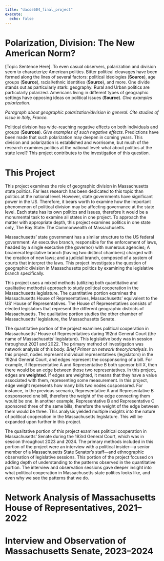 ```yaml
---
title: "dacss604_final_project"
execute: 
  echo: false
---
```


# Polarization, Division: The New American Norm?

\[Topic Sentence Here\]. To even casual observers, polarization and division seem to characterize American politics. Bitter political cleavages have been formed along the lines of several factors: political ideologies (**Source**), age groups (**Source**), racial/ethnic identities (**Source**), and more. One divide stands out as particularly stark: geography. Rural and Urban politics are particularly polarized. Americans living in different types of geographic settings have opposing ideas on political issues (**Source**). *Give examples polarization*.

*Paragraph about geographic polarization/division in general. Cite studies of issue in Italy, France.*

Political division has wide-reaching negative effects on both individuals and groups (**Sources**). *Give examples of such negative effects*. Predictions have been made that such polarization may deepen in coming years. This division and polarization is established and worrisome, but much of the research examines politics at the national level: what about politics at the state level? This project contributes to the investigation of this question.

# This Project

This project examines the role of geographic division in Massachusetts state politics. Far less research has been dedicated to this topic than politics at the national level. However, state governments have significant power in the US. Therefore, it bears worth to examine how the important phenomenon of political division may be affecting governance at the state level. Each state has its own politics and issues, therefore it would be a monumental task to examine all states in one project. To approach the matter with appropriate depth, this project examines politics in one state only, The Bay State: The Commonwealth of Massachusetts.

Massachusetts' state government has a similar structure to the US federal government: An executive branch, responsible for the enforcement of laws, headed by a single executive (the governor) with numerous agencies; A bicameral legislative branch (having two distinct chambers) charged with the creation of new laws; and a judicial branch, composed of a system of courts that interpret the laws. This project investigates the question of geographic division in Massachusetts politics by examining the legislative branch specifically.

This project uses a mixed methods (utilizing both quantitative and qualitative methods) approach to study political cooperation in the Massachusetts legislature. The quantitative portion examines the Massachusetts House of Representatives, Massachusetts' equivalent to the US' House of Representatives. The House of Representatives consists of elected legislators that represent the different geographic districts of Massachusetts. The qualitative portion studies the other chamber of Massachusetts' legislature, the Massachusetts Senate.

The quantitative portion of the project examines political cooperation in Massachusetts' House of Representatives during 192nd General Court (the name of Massachusetts' legislature). This legislative body was in session throughout 2021 and 2022. The primary method of investigation was network analysis of this body. *Brief Primer on network theory/analysis.* In this project, nodes represent individual representatives (legislators) in the 192nd General Court, and edges represent the cosponsoring of a bill. For example, if Representative A and Representative B both sponsor bill X, then there would be an edge between those two representatives. In this project, edges are **weighted**. If edges are weighted, it means that they have a value associated with them, representing some measurement. In this project, edge weight represents how many bills two nodes cosponsored. For instance, in the previous scenario, Representative A and Representative B cosponsored one bill, therefore the weight of the edge connecting them would be one. In another example, Representative B and Representative C sponsored three of the same bills, therefore the weight of the edge between them would be three. This analysis yielded multiple insights into the nature of political cooperation in the Massachusetts legislature. This will be expanded upon further in this project.

The qualitative portion of this project examines political cooperation in Massachusetts' Senate during the 193rd General Court, which was in session throughout 2023 and 2024. The primary methods included in this portion of the project were an interview with a political insider—a senior member of a Massachusetts State Senator's staff—and ethnographic observation of legislative sessions. This portion of the project focused on adding depth of understanding to the patterns observed in the quantitative portion. The interview and observation sessions gave deeper insight into what political cooperation in Massachusetts state politics looks like, and even why we see the patterns that we do.

# Network Analysis of Massachusetts House of Representatives, 2021–2022

# Interview and Observation of Massachusetts Senate, 2023–2024
